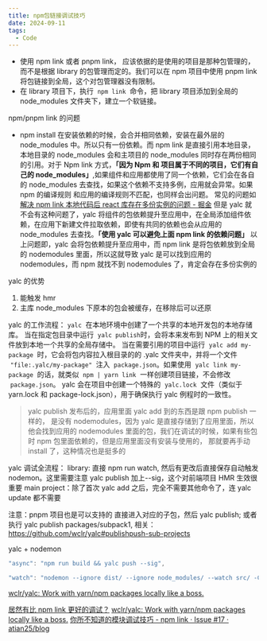 ```yaml
---
title: npm包链接调试技巧
date: 2024-09-11
tags:
  - Code
---
```


- 使用 npm link 或者 pnpm link， 应该依据的是使用的项目是那种包管理的，而不是根据 library 的包管理而定的。我们可以在 npm 项目中使用 pnpm link 将包链接到全局，这个对包管理器没有限制。
- 在 library 项目下，执行  `npm link`  命令，把 library 项目添加到全局的 node_modules 文件夹下，建立一个软链接。

npm/pnpm link 的问题

- npm install 在安装依赖的时候，会合并相同依赖，安装在最外层的 node_modules 中。所以只有一份依赖。而 npm link 是直接引用本地目录，本地目录的 node_modules 会和主项目的 node_modules 同时存在两份相同的引用。对于 Npm link 方式，**「因为 Npm 和 项目属于不同的项目，它们有自己的 node_modules」**,如果组件和应用都使用了同一个依赖，它们会在各自的 node_modules 去查找，如果这个依赖不支持多例，应用就会异常。如果 npm 的编译规则 和应用的编译规则不匹配，也同样会出问题。 常见的问题如[解决 npm link 本地代码后 react 库存在多份实例的问题 - 掘金](https://juejin.cn/post/6922687641485836301)
  但是 yalc 就不会有这种问题了，yalc 将组件的包依赖提升至应用中，在全局添加组件依赖，在应用下新建文件拉取依赖，即使有共同的依赖也会从应用的 node_modules 去查找。**「使用 yalc 可以避免上面 npm link 的依赖问题」**
  以上问题即，yalc 会将包依赖提升至应用中，而 npm link 是将包依赖放到全局的 nodemodules 里面，所以这就导致 yalc 是可以找到应用的 nodemodules，而 npm 就找不到 nodemodules 了，肯定会存在多份实例的

yalc 的优势

1. 能触发 hmr
2. 主库 node_modules 下原本的包会被缓存，在移除后可以还原

yalc 的工作流程：
`yalc`  在本地环境中创建了一个共享的本地开发包的本地存储库。 当在指定包目录中运行  `yalc publish`时，会将本来发布到 NPM 上的相关文件放到本地一个共享的全局存储中。 当在需要引用的项目中运行  `yalc add my-package`  时，它会将包内容拉入根目录的的 .yalc 文件夹中，并将一个文件  `"file:.yalc/my-package"`  注入  `package.json`。如果使用  `yalc link my-package`  的话，就类似  `npm | yarn link`  一样创建项目链接，不会修改  `package.json`。 yalc 会在项目中创建一个特殊的  `yalc.lock`  文件（类似于 yarn.lock 和 package-lock.json），用于确保执行 yalc 例程时的一致性。

> yalc publish 发布后的，应用里面 yalc add 到的东西是跟 npm publish 一样的， 是没有 nodemodules，因为 yalc 是直接存储到了应用里面，所以他会找到应用的 nodemodules 里面的包，我们在调试的时候，如果有些包时 npm 包里面依赖的，但是应用里面没有安装与使用的， 那就要再手动 install 了，这种情况也是挺多的

yalc 调试全流程：
library: 直接 npm run watch, 然后有更改后直接保存自动触发 nodemon。这里需要注意 yalc publish 加上--sig，这个对前端项目 HMR 生效很重要
main project：除了首次 yalc add 之后，完全不需要其他命令了，连 yalc update 都不需要

注意：pnpm 项目也是可以支持的 直接进入对应的子包，然后 yalc publish; 或者执行 yalc publish packages/subpack1, 相关：https://github.com/wclr/yalc#publishpush-sub-projects

yalc + nodemon

```js
"async": "npm run build && yalc push --sig",

"watch": "nodemon --ignore dist/ --ignore node_modules/ --watch src/ -C -e ts,tsx,scss --debug -x 'npm run async'"
```

[wclr/yalc: Work with yarn/npm packages locally like a boss.](https://github.com/wclr/yalc)

[居然有比 npm link 更好的调试？](https://mp.weixin.qq.com/s/I4hhrgI3-Y18HD8zw_9g9w)
[wclr/yalc: Work with yarn/npm packages locally like a boss.](https://github.com/wclr/yalc/issues/195)
[你所不知道的模块调试技巧 - npm link · Issue #17 · atian25/blog](https://github.com/atian25/blog/issues/17)
